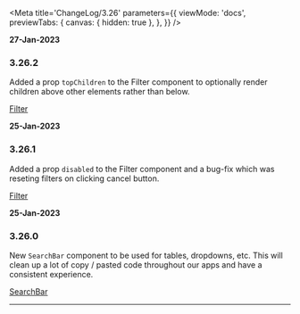 <!--ATTENTION -->
<!--When updating this file, please add the newest comments at the top of the file so they are displayed first -->
<!--Changes should include any functional changes made to the component and how that affects the component/function usage -->
<!--or changes made to the Types (and what effect that will have for the component/function) -->


<Meta
  title='ChangeLog/3.26'
  parameters={{
    viewMode: 'docs',
    previewTabs: {
      canvas: { hidden: true },
    },
  }}
/>

<!-- INSERT NEW UPDATE HERE -->
<!-- Include date, version & the change and it's functional effects -->

**27-Jan-2023**

### 3.26.2

Added a prop `topChildren` to the Filter component to optionally render children above other elements rather than below.

[Filter](/story/components-filter--basic)

**25-Jan-2023**

### 3.26.1

Added a prop `disabled` to the Filter component and a bug-fix which was reseting filters on clicking cancel button.

[Filter](/story/components-filter--basic)

**25-Jan-2023**

### 3.26.0

New `SearchBar` component to be used for tables, dropdowns, etc. This will clean up a lot of copy / pasted code throughout our apps and have a consistent experience.

[SearchBar](/story/components-searchbar--basic)

---
